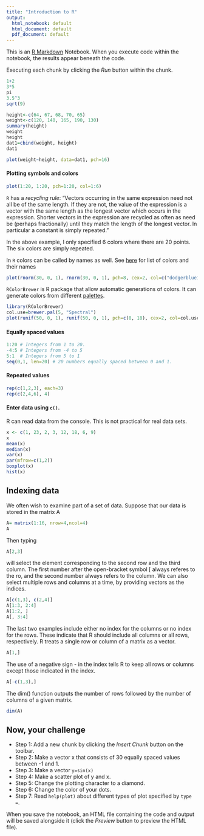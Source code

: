 ```yaml
---
title: "Introduction to R"
output:
  html_notebook: default
  html_document: default
  pdf_document: default
---
```


This is an [R Markdown](http://rmarkdown.rstudio.com) Notebook. When you execute code within the notebook, the results appear beneath the code. 

Executing each chunk by clicking the *Run* button within the chunk. 

```r
1+2
3*5
pi
3.5^3
sqrt(9)
```

```r
height<-c(64, 67, 68, 70, 65)
weight<-c(120, 140, 165, 190, 130)
summary(height)
weight
height
dat1=cbind(weight, height)
dat1
```

```r
plot(weight~height, data=dat1, pch=16)
```

#### Plotting symbols and colors
```r
plot(1:20, 1:20, pch=1:20, col=1:6)
```
`R` has a *recycling rule*: "Vectors occurring in the same expression need not all be of the same length. If they are not, the value of the expression is a vector with the same length as the longest vector which occurs in the expression. Shorter vectors in the expression are recycled as often as need be (perhaps fractionally) until they match the length of the longest vector. In particular a constant is simply repeated." 

In the above example, I only specified 6 colors where there are 20 points. The six colors are simply repeated. 

In `R` colors can be called by names as well. See [here](http://www.stat.columbia.edu/~tzheng/files/Rcolor.pdf) for list of colors and their names
```r
plot(rnorm(30, 0, 1), rnorm(30, 0, 1), pch=8, cex=2, col=c("dodgerblue1", "firebrick1"))
```

`RColorBrewer` is R package that allow automatic generations of colors. It can generate colors from different [palettes](https://i1.wp.com/bc.bojanorama.pl/wp-content/uploads/2013/04/rcolorsheet-1.png). 
```r
library(RColorBrewer)
col.use=brewer.pal(5, "Spectral")
plot(runif(50, 0, 1), runif(50, 0, 1), pch=c(8, 18), cex=2, col=col.use)

```


#### Equally spaced values
```r
1:20 # Integers from 1 to 20.
-4:5 # Integers from -4 to 5
5:1  # Integers from 5 to 1
seq(0,1, len=20) # 20 numbers equally spaced between 0 and 1. 
```
#### Repeated values
```r
rep(c(1,2,3), each=3)
rep(c(2,4,6), 4)
```

#### Enter data using `c()`.
R can read data from the console. This is not practical for real data sets.
```r
x <- c(1, 23, 2, 3, 12, 18, 6, 9)
x
mean(x)
median(x)
var(x)
par(mfrow=c(1,2))
boxplot(x)
hist(x)
```
## Indexing data

We often wish to examine part of a set of data. Suppose that our data is stored in the matrix A
```r
A= matrix(1:16, nrow=4,ncol=4)
A
```
Then typing
```r
A[2,3]
```
will select the element corresponding to the second row and the third column. The first number after the open-bracket symbol [ always referes to the ro, and the second number always refers to the column. We can also select multiple rows and columns at a time, by providing vectors as the indices.
```r
A[c(1,3), c(2,4)]
A[1:3, 2:4]
A[1:2, ]
A[, 3:4]
```
The last two examples include either no index for the columns or no index for the rows. These indicate that R should include all columns or all rows, respectively. R treats a single row or column of a matrix as a vector.
```r
A[1,]
```
The use of a negative sign - in the index tells R to keep all rows or columns except those indicated in the index.
```r
A[-c(1,3),]
```
The dim() function outputs the number of rows followed by the number of columns of a given matrix.
```r
dim(A)
```
## Now, your challenge
+ Step 1: Add a new chunk by clicking the *Insert Chunk* button on the toolbar.
+ Step 2: Make a vector x that consists of 30 equally spaced values between -1 and 1. 
+ Step 3: Make a vector `y=sin(x)`
+ Step 4: Make a scatter plot of y and x. 
+ Step 5: Change the plotting character to a diamond. 
+ Step 6: Change the color of your dots. 
+ Step 7: Read `help(plot)` about different types of plot specified by `type =`.

When you save the notebook, an HTML file containing the code and output will be saved alongside it (click the *Preview* button to preview the HTML file).
